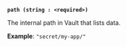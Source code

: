 <a id="list-arg-path" />

**`path (string : <required>)`**

The internal path in Vault that lists data.

**Example**: `"secret/my-app/"`
